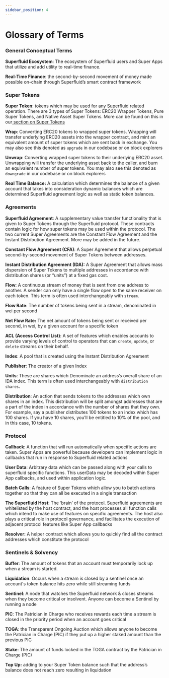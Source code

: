 ```yaml
---
sidebar_position: 4
---
```


# Glossary of Terms

### General Conceptual Terms

**Superfluid Ecosystem**: The ecosystem of Superfluid users and Super Apps that utilize and add utility to real-time finance.

**Real-Time Finance**: the second-by-second movement of money made possible on-chain through Superfluid’s smart contract framework

### Super Tokens

**Super Token**: tokens which may be used for any Superfluid related operation. There are 3 types of Super Tokens: ERC20 Wrapper Tokens, Pure Super Tokens, and Native Asset Super Tokens. More can be found on this in our[ section on Super Tokens](../developers/super-tokens/super-tokens/)

**Wrap**: Converting ERC20 tokens to wrapped super tokens. Wrapping will transfer underlying ERC20 assets into the wrapper contract, and mint an equivalent amount of super tokens which are sent back in exchange. You may also see this denoted as `upgrade` in our codebase or on block explorers

**Unwrap**: Converting wrapped super tokens to their underlying ERC20 asset. Unwrapping will transfer the underlying asset back to the caller, and burn an equivalent number of super tokens. You may also see this denoted as `downgrade` in our codebase or on block explorers

**Real Time Balance:** A calculation which determines the balance of a given account that takes into consideration dynamic balances which are determined Superfluid agreement logic as well as static token balances.

### Agreements

**Superfluid Agreement**: A supplementary value transfer functionality that is given to Super Tokens through the Superfluid protocol. These contracts contain logic for how super tokens may be used within the protocol. The two current Super Agreements are the Constant Flow Agreement and the Instant Distribution Agreement. More may be added in the future.

**Constant Flow Agreement (CFA)**: A Super Agreement that allows perpetual second-by-second movement of Super Tokens between addresses.

**Instant Distribution Agreement (IDA):** A Super Agreement that allows mass dispersion of Super Tokens to multiple addresses in accordance with distribution shares (or “units”) at a fixed gas cost.

**Flow**: A continuous stream of money that is sent from one address to another. A sender can only have a single flow open to the same receiver on each token. This term is often used interchangeably with `stream`.

**Flow Rate**: The number of tokens being sent in a stream, denominated in wei per second

**Net Flow Rate:** The net amount of tokens being sent or received per second, in wei, by a given account for a specific token

**ACL (Access Control List)**: A set of features which enables accounts to provide varying levels of control to operators that can `create`, `update`, or `delete` streams on their behalf.

**Index**: A pool that is created using the Instant Distribution Agreement

**Publisher**: The creator of a given Index

**Units**: These are shares which Denominate an address’s overall share of an IDA index. This term is often used interchangeably with `distribution shares`.

**Distribution**: An action that sends tokens to the addresses which own shares in an index. This distribution will be split amongst addresses that are a part of the index in accordance with the number of shares that they own. For example, say a publisher distributes 100 tokens to an index which has 100 shares. If you have 10 shares, you’ll be entitled to 10% of the pool, and in this case, 10 tokens.

### Protocol

**Callback**: A function that will run automatically when specific actions are taken. Super Apps are powerful because developers can implement logic in callbacks that run in response to Superfluid related actions

**User Data**: Arbitrary data which can be passed along with your calls to superfluid specific functions. This userData may be decoded within Super App callbacks, and used within application logic.

**Batch Calls**: A feature of Super Tokens which allow you to batch actions together so that they can all be executed in a single transaction

**The Superfluid Host**: The ‘brain’ of the protocol. Superfluid agreements are whitelisted by the host contract, and the host processes all function calls which intend to make use of features on specific agreements. The host also plays a critical role in protocol governance, and facilitates the execution of adjacent protocol features like Super App callbacks

**Resolver:** A helper contract which allows you to quickly find all the contract addresses which constitute the protocol

### Sentinels & Solvency

**Buffer**: The amount of tokens that an account must temporarily lock up when a stream is started.

**Liquidation**: Occurs when a stream is closed by a sentinel once an account's token balance hits zero while still streaming funds

**Sentinel**: A node that watches the Superfluid network & closes streams when they become critical or insolvent. Anyone can become a Sentinel by running a node

**PIC**: The Patrician in Charge who receives rewards each time a stream is closed in the priority period when an account goes critical

**TOGA**: the Transparent Ongoing Auction which allows anyone to become the Patrician in Charge (PIC) if they put up a higher staked amount than the previous PIC

**Stake**: The amount of funds locked in the TOGA contract by the Patrician in Charge (PIC)

**Top Up:** adding to your Super Token balance such that the address’s balance does not reach zero resulting in liquidation